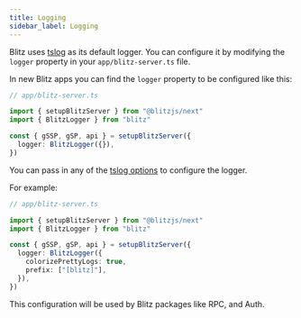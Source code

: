 ```yaml
---
title: Logging
sidebar_label: Logging
---
```


Blitz uses [tslog](https://tslog.js.org) as its default logger. You can
configure it by modifying the `logger` property in your
`app/blitz-server.ts` file.

In new Blitz apps you can find the `logger` property to be configured like
this:

```ts copy
// app/blitz-server.ts

import { setupBlitzServer } from "@blitzjs/next"
import { BlitzLogger } from "blitz"

const { gSSP, gSP, api } = setupBlitzServer({
  logger: BlitzLogger({}),
})
```

You can pass in any of the
[tslog options](https://tslog.js.org/#/?id=settings) to configure the
logger.

For example:

```ts copy
// app/blitz-server.ts

import { setupBlitzServer } from "@blitzjs/next"
import { BlitzLogger } from "blitz"

const { gSSP, gSP, api } = setupBlitzServer({
  logger: BlitzLogger({
    colorizePrettyLogs: true,
    prefix: ["[blitz]"],
  }),
})
```

This configuration will be used by Blitz packages like RPC, and Auth.
